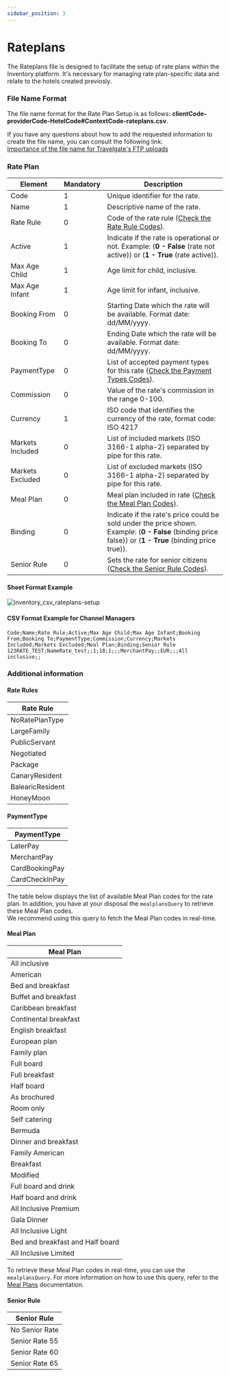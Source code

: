 ```yaml
---
sidebar_position: 3
---
```


# Rateplans

The Rateplans file is designed to facilitate the setup of rate plans within the Inventory platform. It's necessary for managing rate plan-specific data and relate to the hotels created previosly.

### File Name Format

The file name format for the Rate Plan Setup is as follows: **clientCode-providerCode-HotelCode#ContextCode-rateplans.csv**.

If you have any questions about how to add the requested information to create the file name, you can consult the following link:  
[Importance of the file name for Travelgate's FTP uploads](../quickstart#3-file-naming-importance-for-travelgate-ftp-uploads)

### Rate Plan

| Element     | Mandatory | Description                                                                                       |
|-------------|-----|---------------------------------------------------------------------------------------------------|
| Code        |	  1   | Unique identifier for the rate. |
| Name        |   1   | Descriptive name of the rate. |
| Rate Rule        |   0   | Code of the rate rule ([Check the Rate Rule Codes](/docs/apis/for-buyers/inventory-buyers/inventory-set-up-csv-api/set-up/rateplans#rate-rules)). |
| Active        |   1   | Indicate if the rate is operational or not. Example: (**0 - False** (rate not active)) or (**1 - True** (rate active)). |
| Max Age Child        |   1   | Age limit for child, inclusive. |
| Max Age Infant        |   1   | Age limit for infant, inclusive. |
| Booking From        |   0   | Starting Date which the rate will be available. Format date: dd/MM/yyyy. |
| Booking To        |   0   | Ending Date which the rate will be available. Format date: dd/MM/yyyy. |
| PaymentType        |   0   | List of accepted payment types for this rate ([Check the Payment Types Codes](/docs/apis/for-buyers/inventory-buyers/inventory-set-up-csv-api/set-up/rateplans#paymenttype)). |
| Commission        |   0   | Value of the rate's commission in the range 0-100. |
| Currency        |   1   | ISO code that identifies the currency of the rate, format code: ISO 4217 |
| Markets Included        |   0   | List of included markets (ISO 3166-1 alpha-2) separated by pipe for this rate. |
| Markets Excluded        |   0   | List of excluded markets (ISO 3166-1 alpha-2) separated by pipe for this rate. |
| Meal Plan        |   0   | Meal plan included in rate ([Check the Meal Plan Codes](/docs/apis/for-buyers/inventory-buyers/inventory-set-up-csv-api/set-up/rateplans#meal-plan)). |
| Binding        |   0   | Indicate if the rate's price could be sold under the price shown. Example: (**0 - False** (binding price false)) or (**1 - True** (binding price true)). |
| Senior Rule        |   0   | Sets the rate for senior citizens ([Check the Senior Rule Codes](/docs/apis/for-buyers/inventory-buyers/inventory-set-up-csv-api/set-up/rateplans#senior-rule)). |

#### Sheet Format Example

![inventory_csv_rateplans-setup](https://storage.travelgate.com/docs/inventory_csv_rateplans-setup.png)

#### CSV Format Example for Channel Managers

```
Code;Name;Rate Rule;Active;Max Age Child;Max Age Infant;Booking From;Booking To;PaymentType;Commission;Currency;Markets Included;Markets Excluded;Meal Plan;Binding;Senior Rule
123RATE_TEST;NameRate_test;;1;18;1;;;MerchantPay;;EUR;;;All inclusive;;
```

### Additional information

#### Rate Rules
| Rate Rule |
|-------------|
| NoRatePlanType |
| LargeFamily |
| PublicServant |
| Negotiated |
| Package |
| CanaryResident |
| BalearicResident |
| HoneyMoon |

#### PaymentType
| PaymentType |
|-------------|
| LaterPay |
| MerchantPay |
| CardBookingPay |
| CardCheckInPay |

The table below displays the list of available Meal Plan codes for the rate plan. In addition, you have at your disposal the `mealplansQuery` to retrieve these Meal Plan codes.  
We recommend using this query to fetch the Meal Plan codes in real-time.

#### Meal Plan
| Meal Plan |
|-------------|
| All inclusive |
| American |
| Bed and breakfast |
| Buffet and breakfast |
| Caribbean breakfast |
| Continental breakfast |
| English breakfast |
| European plan |
| Family plan |
| Full board |
| Full breakfast |
| Half board |
| As brochured |
| Room only |
| Self catering |
| Bermuda |
| Dinner and breakfast |
| Family American |
| Breakfast |
| Modified |
| Full board and drink |
| Half board and drink |
| All Inclusive Premium |
| Gala Dinner |
| All Inclusive Light |
| Bed and breakfast and Half board |
| All Inclusive Limited |

To retrieve these Meal Plan codes in real-time, you can use the `mealplansQuery`. For more information on how to use this query, refer to the [Meal Plans](/docs/apis/for-buyers/inventory-buyers/inventory-set-up-graphql-api/static-data/mealplans) documentation.

#### Senior Rule
| Senior Rule |
|-------------|
| No Senior Rate |
| Senior Rate 55 |
| Senior Rate 60 |
| Senior Rate 65 |
